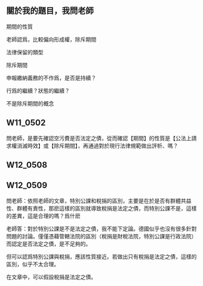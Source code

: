## 關於我的題目，我問老師

期間的性質 


老師認爲，比較偏向形成權，除斥期間



法律保留的類型

除斥期間


申報繳納義務的不作爲，是否是持續？

行爲的繼續？狀態的繼續？

不是除斥期間的概念

## W11_0502

問老師，是要先確認空污費是否法定之債，從而確認【期間】的性質是【公法上請求權消滅時效】或【除斥期間】，再通過對於現行法律規範做出評析、嗎？

## W12_0508



## W12_0509




問老師：依照老師的文章，特別公課和稅捐的區別，主要是在於是否有群體共益性、群體有責性，那麽這樣的區別就導致稅捐是法定之債，而特別公課不是，這樣的差異，這是合理的嗎？爲什麽

老師答：對於特別公課是不是法定之債，我不能下定論。德國似乎也沒有很多針對問題的討論。僅僅憑藉管轄法院的區別（稅捐是財稅法院，特別公課是行政法院）而認定是否法定之債，是不足夠的。

但可以認爲特別公課與稅捐，應該性質接近。若做出只有稅捐是法定之債，這樣的區別，似乎不太合理。

在文章中，可以假設稅捐是法定之債。


